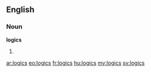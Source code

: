 ==English==

===Noun===
'''logics'''

# {{plural of|[[logic]]}}

[[ar:logics]]
[[eo:logics]]
[[fr:logics]]
[[hu:logics]]
[[my:logics]]
[[sv:logics]]